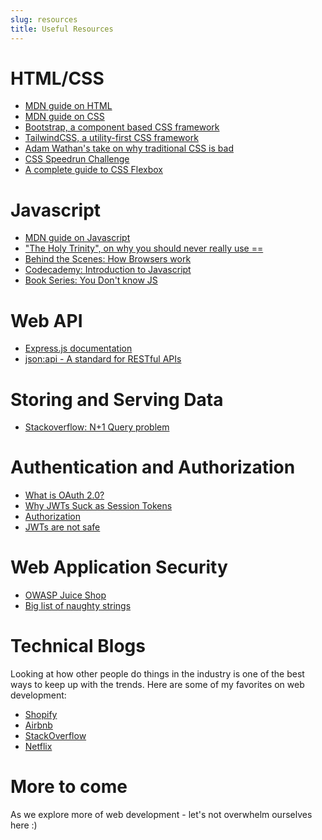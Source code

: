 ```yaml
---
slug: resources
title: Useful Resources
---
```



# HTML/CSS
- [MDN guide on HTML](https://developer.mozilla.org/en-US/docs/Learn/HTML)
- [MDN guide on CSS](https://developer.mozilla.org/en-US/docs/Learn/CSS)
- [Bootstrap, a component based CSS framework](https://getbootstrap.com/)
- [TailwindCSS, a utility-first CSS framework](https://tailwindcss.com/)
- [Adam Wathan's take on why traditional CSS is bad](https://adamwathan.me/css-utility-classes-and-separation-of-concerns/)
- [CSS Speedrun Challenge](https://css-speedrun.netlify.app/)
- [A complete guide to CSS Flexbox](https://css-tricks.com/snippets/css/a-guide-to-flexbox/)

# Javascript
- [MDN guide on Javascript](https://developer.mozilla.org/en-US/docs/Learn/JavaScript)
- ["The Holy Trinity", on why you should never really use ==](https://www.reddit.com/r/ProgrammerHumor/comments/6tifn2/the_holy_trinity_and_javascript/)
- [Behind the Scenes: How Browsers work](https://www.html5rocks.com/en/tutorials/internals/howbrowserswork/)
- [Codecademy: Introduction to Javascript](https://www.codecademy.com/learn/introduction-to-javascript)
- [Book Series: You Don't know JS](https://github.com/getify/You-Dont-Know-JS/)

# Web API
- [Express.js documentation](https://expressjs.com/)
- [json:api - A standard for RESTful APIs](https://jsonapi.org/examples/)

# Storing and Serving Data
- [Stackoverflow: N+1 Query problem](https://stackoverflow.com/questions/97197/what-is-the-n1-selects-problem-in-orm-object-relational-mapping)

# Authentication and Authorization
- [What is OAuth 2.0?](https://auth0.com/intro-to-iam/what-is-oauth-2/)
- [Why JWTs Suck as Session Tokens](https://developer.okta.com/blog/2017/08/17/why-jwts-suck-as-session-tokens)
- [Authorization](https://xkcd.com/1200/)
- [JWTs are not safe](https://redis.com/docs/json-web-tokens-jwts-are-not-safe/)

# Web Application Security
- [OWASP Juice Shop](https://owasp.org/www-project-juice-shop/)
- [Big list of naughty strings](https://github.com/minimaxir/big-list-of-naughty-strings)

# Technical Blogs
Looking at how other people do things in the industry is one of the best ways to keep up with the trends. Here
are some of my favorites on web development:
- [Shopify](https://shopify.engineering/topics/development)
- [Airbnb](https://medium.com/airbnb-engineering/web/home)
- [StackOverflow](https://stackoverflow.blog/engineering/)
- [Netflix](https://netflixtechblog.com)

# More to come
As we explore more of web development - let's not overwhelm ourselves here :)
